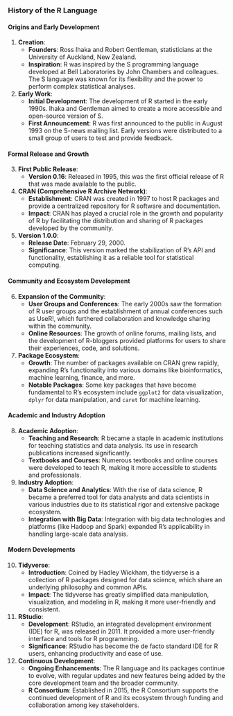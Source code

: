 ### History of the R Language

#### Origins and Early Development

1.  **Creation**:
    -   **Founders**: Ross Ihaka and Robert Gentleman, statisticians at the University of Auckland, New Zealand.
    -   **Inspiration**: R was inspired by the S programming language developed at Bell Laboratories by John Chambers and colleagues. The S language was known for its flexibility and the power to perform complex statistical analyses.
2.  **Early Work**:
    -   **Initial Development**: The development of R started in the early 1990s. Ihaka and Gentleman aimed to create a more accessible and open-source version of S.
    -   **First Announcement**: R was first announced to the public in August 1993 on the S-news mailing list. Early versions were distributed to a small group of users to test and provide feedback.

#### Formal Release and Growth

3.  **First Public Release**:
    -   **Version 0.16**: Released in 1995, this was the first official release of R that was made available to the public.
4.  **CRAN (Comprehensive R Archive Network)**:
    -   **Establishment**: CRAN was created in 1997 to host R packages and provide a centralized repository for R software and documentation.
    -   **Impact**: CRAN has played a crucial role in the growth and popularity of R by facilitating the distribution and sharing of R packages developed by the community.
5.  **Version 1.0.0**:
    -   **Release Date**: February 29, 2000.
    -   **Significance**: This version marked the stabilization of R’s API and functionality, establishing it as a reliable tool for statistical computing.

#### Community and Ecosystem Development

6.  **Expansion of the Community**:
    -   **User Groups and Conferences**: The early 2000s saw the formation of R user groups and the establishment of annual conferences such as UseR!, which furthered collaboration and knowledge sharing within the community.
    -   **Online Resources**: The growth of online forums, mailing lists, and the development of R-bloggers provided platforms for users to share their experiences, code, and solutions.
7.  **Package Ecosystem**:
    -   **Growth**: The number of packages available on CRAN grew rapidly, expanding R’s functionality into various domains like bioinformatics, machine learning, finance, and more.
    -   **Notable Packages**: Some key packages that have become fundamental to R’s ecosystem include `ggplot2` for data visualization, `dplyr` for data manipulation, and `caret` for machine learning.

#### Academic and Industry Adoption

8.  **Academic Adoption**:
    -   **Teaching and Research**: R became a staple in academic institutions for teaching statistics and data analysis. Its use in research publications increased significantly.
    -   **Textbooks and Courses**: Numerous textbooks and online courses were developed to teach R, making it more accessible to students and professionals.
9.  **Industry Adoption**:
    -   **Data Science and Analytics**: With the rise of data science, R became a preferred tool for data analysts and data scientists in various industries due to its statistical rigor and extensive package ecosystem.
    -   **Integration with Big Data**: Integration with big data technologies and platforms (like Hadoop and Spark) expanded R’s applicability in handling large-scale data analysis.

#### Modern Developments

10. **Tidyverse**:
    -   **Introduction**: Coined by Hadley Wickham, the tidyverse is a collection of R packages designed for data science, which share an underlying philosophy and common APIs.
    -   **Impact**: The tidyverse has greatly simplified data manipulation, visualization, and modeling in R, making it more user-friendly and consistent.
11. **RStudio**:
    -   **Development**: RStudio, an integrated development environment (IDE) for R, was released in 2011. It provided a more user-friendly interface and tools for R programming.
    -   **Significance**: RStudio has become the de facto standard IDE for R users, enhancing productivity and ease of use.
12. **Continuous Development**:
    -   **Ongoing Enhancements**: The R language and its packages continue to evolve, with regular updates and new features being added by the core development team and the broader community.
    -   **R Consortium**: Established in 2015, the R Consortium supports the continued development of R and its ecosystem through funding and collaboration among key stakeholders.
